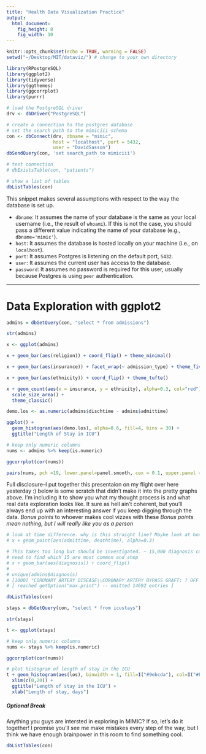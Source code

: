 ```yaml
---
title: "Health Data Visualization Practice"
output: 
  html_document: 
    fig_height: 8
    fig_width: 10
---
```


```r
knitr::opts_chunk$set(echo = TRUE, warning = FALSE)
setwd("~/Desktop/MIT/dataviz/") # change to your own directory
```

```r
library(RPostgreSQL)
library(ggplot2)
library(tidyverse)
library(ggthemes)
library(ggcorrplot)
library(purrr)

# load the PostgreSQL driver
drv <- dbDriver("PostgreSQL")

# create a connection to the postgres database
# set the search path to the mimiciii schema
con <- dbConnect(drv, dbname = "mimic",
                 host = "localhost", port = 5432,
                 user = "DavidSasson")
dbSendQuery(con, 'set search_path to mimiciii')

# test connection
# dbExistsTable(con, "patients")

# show a list of tables
dbListTables(con)
```

This snippet makes several assumptions with respect to the way the database is set up.

- `dbname`: It assumes the name of your database is the same as your local username (i.e., the result of `whoami`). If this is not the case, you should pass a different value indicating the name of your database (e.g., `dbname='mimic'`).
- `host`: It assumes the database is hosted locally on your machine (i.e., on `localhost`).
- `port`: It assumes Postgres is listening on the default port, `5432`.
- `user`: It assumes the current user has access to the database.
- `password`: It assumes no password is required for this user, usually because Postgres is using `peer` authentication.

********


# Data Exploration with ggplot2

```r
admins = dbGetQuery(con, "select * from admissions")

str(admins)
```

```r
x <- ggplot(admins)

x + geom_bar(aes(religion)) + coord_flip() + theme_minimal()

x + geom_bar(aes(insurance)) + facet_wrap(~ admission_type) + theme_fivethirtyeight()

x + geom_bar(aes(ethnicity)) + coord_flip() + theme_tufte()

x + geom_count(aes(x = insurance, y = ethnicity), alpha=0.3, col="red") + 
  scale_size_area() +
  theme_classic() 

demo.los <- as.numeric(admins$dischtime - admins$admittime)

ggplot() + 
  geom_histogram(aes(demo.los), alpha=0.6, fill=4, bins = 30) + 
  ggtitle("Length of Stay in ICU") 

# keep only numeric columns 
nums <- admins %>% keep(is.numeric)

ggcorrplot(cor(nums))

pairs(nums, pch =19, lower.panel=panel.smooth, cex = 0.1, upper.panel = NULL)

```

Full disclosure--I put together this presentaion on my flight over here yesterday :) below is some scratch that didn't make it into the pretty graphs above. I'm including it to show you what my thought process is and what real data exploration looks like. It sure as hell ain't coherent, but you'll always end up with an interesting answer if you keep digging through the data. _Bonus points_ to whoever makes cool vizzes with these *Bonus points mean nothing, but I will really like you as a person* 

```r
# look at time difference. why is this straight line? Maybe look at boxplot of diffs for each subject
# x + geom_point(aes(admittime, deathtime), alpha=0.3)

# This takes too long but should be investigated. ~ 15,000 diagnosis codes?
# need to find which 15 are most common and shop
# x + geom_bar(aes(diagnosis)) + coord_flip()
# 
# unique(admins$diagnosis)
# [1000] "CORONARY ARTERY DISEASE\\CORONARY ARTERY BYPASS GRAFT; ? OFF PUMP/SDA"                              
# [ reached getOption("max.print") -- omitted 14692 entries ]
```


```r
dbListTables(con)
```



```r
stays = dbGetQuery(con, "select * from icustays")

str(stays)
```


```r
t <- ggplot(stays)

# keep only numeric columns 
nums <- stays %>% keep(is.numeric)

ggcorrplot(cor(nums))

# plot histogram of length of stay in the ICU
t + geom_histogram(aes(los), binwidth = 1, fill=I("#9ebcda"), col=I("#FFFFFF")) + 
  xlim(c(0,20)) + 
  ggtitle("Length of stay in the ICU") + 
  xlab("Length of stay, days")
```





##### Optional Break

Anything you guys are intersted in exploring in MIMIC? If so, let's do it together! I promise you'll see me make mistakes every step of the way, but I think we have enough brainpower in this room to find something cool. 

```r
dbListTables(con)
```


